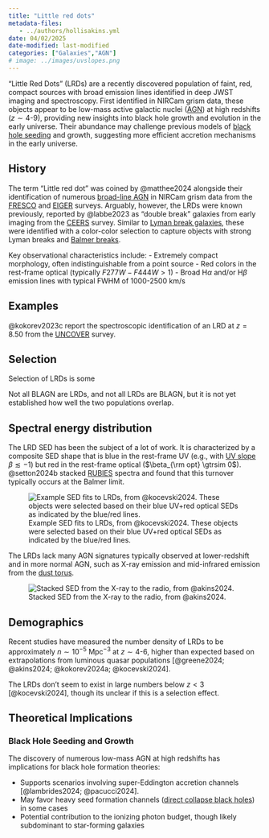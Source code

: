 ```yaml
---
title: "Little red dots"
metadata-files: 
   - ../authors/hollisakins.yml
date: 04/02/2025
date-modified: last-modified
categories: ["Galaxies","AGN"]
# image: ../images/uvslopes.png
---
```


"Little Red Dots" (LRDs) are a recently discovered population of faint, red, compact sources with broad emission lines identified in deep JWST imaging and spectroscopy. 
First identified in NIRCam grism data, these objects appear to be low-mass active galactic nuclei ([AGN](agn.qmd)) at high redshifts ($z \sim 4$-$9$), providing new insights into black hole growth and evolution in the early universe. Their abundance may challenge previous models of [black hole seeding](bhseeding.qmd) and growth, suggesting more efficient accretion mechanisms in the early universe.


## History

The term "Little red dot" was coined by @matthee2024 alongside their identification of numerous [broad-line AGN](blagn.qmd) in NIRCam grism data from the [FRESCO](surveys/fresco.qmd) and [EIGER](surveys/eiger.qmd) surveys. 
Arguably, however, the LRDs were known previously, reported by @labbe2023 as "double break" galaxies from early imaging from the [CEERS](surveys/ceers.qmd) survey. 
Similar to [Lyman break galaxies](lbgs.qmd), these were identified with a color-color selection to capture objects with strong Lyman breaks and [Balmer breaks](balmerbreaks.qmd). 

Key observational characteristics include:
- Extremely compact morphology, often indistinguishable from a point source
- Red colors in the rest-frame optical (typically $F277W - F444W > 1$)
- Broad H$\alpha$ and/or H$\beta$ emission lines with typical FWHM of 1000-2500 km/s


## Examples

@kokorev2023c report the spectroscopic identification of an LRD at $z=8.50$ from the [UNCOVER](surveys/uncover.qmd) survey. 


## Selection

Selection of LRDs is some

Not all BLAGN are LRDs, and not all LRDs are BLAGN, but it is not yet established how well the two populations overlap. 


## Spectral energy distribution

The LRD SED has been the subject of a lot of work. 
It is characterized by a composite SED shape that is blue in the rest-frame UV (e.g., with [UV slope](uvslopes.qmd) $\beta \lesssim -1$) but red in the rest-frame optical ($\beta_{\rm opt} \gtrsim 0$). @setton2024b stacked [RUBIES](surveys/rubies.qmd) spectra and found that this turnover typically occurs at the Balmer limit.

![Example SED fits to LRDs, from @kocevski2024. These objects were selected based on their blue UV+red optical SEDs as indicated by the blue/red lines.](../images/lrd_sed.png)


The LRDs lack many AGN signatures typically observed at lower-redshift and in more normal AGN, such as X-ray emission and mid-infrared emission from the [dust torus](pages/agn_unification.qmd). 

::: {.column-body-outset}
![Stacked SED from the X-ray to the radio, from @akins2024.](../images/lrd_stack.png)
:::


## Demographics

Recent studies have measured the number density of LRDs to be approximately $n \sim 10^{-5}$ Mpc$^{-3}$ at $z \sim 4$-$6$, higher than expected based on extrapolations from luminous quasar populations [@greene2024; @akins2024; @kokorev2024a; @kocevski2024].

The LRDs don't seem to exist in large numbers below $z<3$ [@kocevski2024], though its unclear if this is a selection effect.


## Theoretical Implications

### Black Hole Seeding and Growth

The discovery of numerous low-mass AGN at high redshifts has implications for black hole formation theories:

- Supports scenarios involving super-Eddington accretion channels [@lambrides2024; @pacucci2024]. 
- May favor heavy seed formation channels ([direct collapse black holes](dcbhs.qmd)) in some cases
- Potential contribution to the ionizing photon budget, though likely subdominant to star-forming galaxies